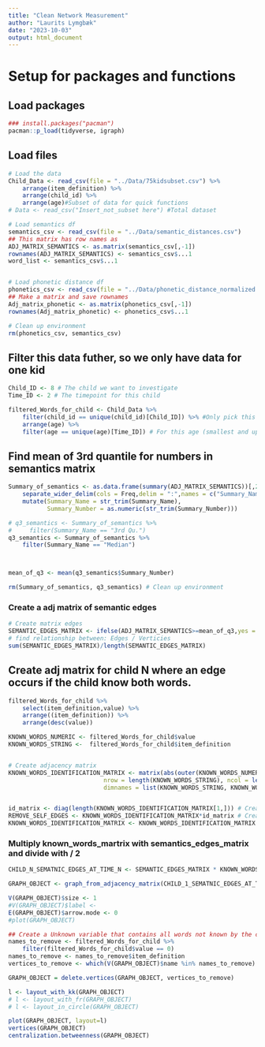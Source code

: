 ```yaml
---
title: "Clean Network Measurement"
author: "Laurits Lymgbæk"
date: "2023-10-03"
output: html_document
---
```

# Setup for packages and functions
## Load packages
```r
### install.packages("pacman")
pacman::p_load(tidyverse, igraph)
```

## Load files
```r
# Load the data
Child_Data <- read_csv(file = "../Data/75kidsubset.csv") %>% 
    arrange(item_definition) %>% 
    arrange(child_id) %>% 
    arrange(age)#Subset of data for quick functions
# Data <- read_csv("Insert_not_subset here") #Total dataset

# Load semantics df
semantics_csv <- read_csv(file = "../Data/semantic_distances.csv")
## This matrix has row names as 
ADJ_MATRIX_SEMANTICS <- as.matrix(semantics_csv[,-1])
rownames(ADJ_MATRIX_SEMANTICS) <- semantics_csv$...1
word_list <- semantics_csv$...1


# Load phonetic distance df
phonetics_csv <- read_csv(file = "../Data/phonetic_distance_normalized.csv")
## Make a matrix and save rownames
Adj_matrix_phonetic <- as.matrix(phonetics_csv[,-1])
rownames(Adj_matrix_phonetic) <- phonetics_csv$...1

# Clean up environment
rm(phonetics_csv, semantics_csv)
```

## Filter this data futher, so we only have data for one kid
```r
Child_ID <- 8 # The child we want to investigate
Time_ID <- 2 # The timepoint for this child

filtered_Words_for_child <- Child_Data %>% 
    filter(child_id == unique(child_id)[Child_ID]) %>% #Only pick this child
    arrange(age) %>%
    filter(age == unique(age)[Time_ID]) # For this age (smallest and up)
```


## Find mean of 3rd quantile for numbers in semantics matrix
```r
Summary_of_semantics <- as.data.frame(summary(ADJ_MATRIX_SEMANTICS))[,2:3] %>%
    separate_wider_delim(cols = Freq,delim = ":",names = c("Summary_Name", "Summary_Number")) %>% 
    mutate(Summary_Name = str_trim(Summary_Name),
           Summary_Number = as.numeric(str_trim(Summary_Number)))

# q3_semantics <- Summary_of_semantics %>% 
#     filter(Summary_Name == "3rd Qu.")
q3_semantics <- Summary_of_semantics %>% 
    filter(Summary_Name == "Median")



mean_of_q3 <- mean(q3_semantics$Summary_Number)

rm(Summary_of_semantics, q3_semantics) # Clean up environment

```

### Create a adj matrix of semantic edges
```r
# Create matrix edges
SEMANTIC_EDGES_MATRIX <- ifelse(ADJ_MATRIX_SEMANTICS>=mean_of_q3,yes = 1,no = 0)
# find relationship between: Edges / Verticies
sum(SEMANTIC_EDGES_MATRIX)/length(SEMANTIC_EDGES_MATRIX)
```
## Create adj matrix for child N where an edge occurs if the child know both words.
```r
filtered_Words_for_child %>% 
    select(item_definition,value) %>% 
    arrange((item_definition)) %>% 
    arrange(desc(value))

KNOWN_WORDS_NUMERIC <- filtered_Words_for_child$value
KNOWN_WORDS_STRING <-  filtered_Words_for_child$item_definition


# Create adjacency matrix
KNOWN_WORDS_IDENTIFICATION_MATRIX <- matrix(abs(outer(KNOWN_WORDS_NUMERIC, KNOWN_WORDS_NUMERIC, FUN = "*")), # Create values for matrix
                           nrow = length(KNOWN_WORDS_STRING), ncol = length(KNOWN_WORDS_STRING), # Define size of matrix
                           dimnames = list(KNOWN_WORDS_STRING, KNOWN_WORDS_STRING)) #Give names to dimensions


id_matrix <- diag(length(KNOWN_WORDS_IDENTIFICATION_MATRIX[1,])) # Create a identity matrix of length(adjaceny_matrix)
REMOVE_SELF_EDGES <- KNOWN_WORDS_IDENTIFICATION_MATRIX*id_matrix # Create a matrix that has a 1 if the word triggers an edge with itself.
KNOWN_WORDS_IDENTIFICATION_MATRIX <- KNOWN_WORDS_IDENTIFICATION_MATRIX - REMOVE_SELF_EDGES # Remove self edges from known words matrix

```



### Multiply known_words_martrix with semantics_edges_matrix and divide with / 2
```r
CHILD_N_SEMATNIC_EDGES_AT_TIME_N <- SEMANTIC_EDGES_MATRIX * KNOWN_WORDS_IDENTIFICATION_MATRIX

GRAPH_OBJECT <- graph_from_adjacency_matrix(CHILD_1_SEMATNIC_EDGES_AT_T1, mode = "undirected")

V(GRAPH_OBJECT)$size <- 1
#V(GRAPH_OBJECT)$label <-
E(GRAPH_OBJECT)$arrow.mode <- 0
#plot(GRAPH_OBJECT)
```


```r
## Create a Unknown variable that contains all words not known by the child.
names_to_remove <- filtered_Words_for_child %>% 
    filter(filtered_Words_for_child$value == 0)
names_to_remove <- names_to_remove$item_definition
vertices_to_remove <- which(V(GRAPH_OBJECT)$name %in% names_to_remove)

GRAPH_OBJECT = delete.vertices(GRAPH_OBJECT, vertices_to_remove)

l <- layout_with_kk(GRAPH_OBJECT)
# l <- layout_with_fr(GRAPH_OBJECT)
# l <- layout_in_circle(GRAPH_OBJECT)

plot(GRAPH_OBJECT, layout=l)
vertices(GRAPH_OBJECT)
centralization.betweenness(GRAPH_OBJECT)

```

```r



```








